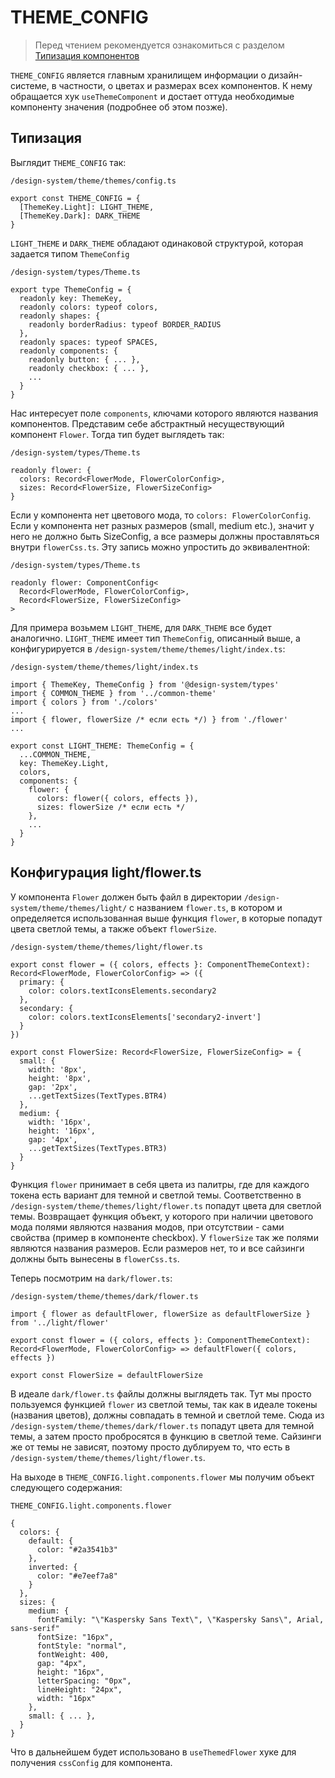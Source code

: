 
<Meta title="Docs/Конфигурирование THEME_CONFIG" />

# THEME_CONFIG
> Перед чтением рекомендуется ознакомиться с разделом [Типизация компонентов](?path=/docs/docs-типизация-компонентов--docs)

`THEME_CONFIG` является главным хранилищем информации о дизайн-системе, в частности, о цветах и размерах всех компонентов.
К нему обращается хук `useThemeComponent` и достает оттуда необходимые компоненту значения (подробнее об этом позже).
## Типизация
Выглядит `THEME_CONFIG` так:
```
/design-system/theme/themes/config.ts

export const THEME_CONFIG = {
  [ThemeKey.Light]: LIGHT_THEME,
  [ThemeKey.Dark]: DARK_THEME
}
```
`LIGHT_THEME` и `DARK_THEME` обладают одинаковой структурой, которая задается типом `ThemeConfig`
```
/design-system/types/Theme.ts

export type ThemeConfig = {
  readonly key: ThemeKey,
  readonly colors: typeof colors,
  readonly shapes: {
    readonly borderRadius: typeof BORDER_RADIUS
  },
  readonly spaces: typeof SPACES,
  readonly components: {
    readonly button: { ... },
    readonly checkbox: { ... },
    ...
  }
}
```
Нас интересует поле `components`, ключами которого являются названия компонентов. Представим себе абстрактный
несуществующий компонент `Flower`. Тогда тип будет выглядеть так:
```
/design-system/types/Theme.ts

readonly flower: {
  colors: Record<FlowerMode, FlowerColorConfig>,
  sizes: Record<FlowerSize, FlowerSizeConfig>
}
```
Если у компонента нет цветового мода, то `colors: FlowerColorConfig`. Если у компонента нет разных размеров
(small, medium etc.), значит у него не должно быть SizeConfig, а все размеры должны проставляться внутри
`flowerCss.ts`.
Эту запись можно упростить до эквивалентной:
```
/design-system/types/Theme.ts

readonly flower: ComponentConfig<
  Record<FlowerMode, FlowerColorConfig>,
  Record<FlowerSize, FlowerSizeConfig>
>
```
Для примера возьмем `LIGHT_THEME`, для `DARK_THEME` все будет аналогично. `LIGHT_THEME` имеет тип `ThemeConfig`,
описанный выше, а конфигурируется в `/design-system/theme/themes/light/index.ts`:
```
/design-system/theme/themes/light/index.ts

import { ThemeKey, ThemeConfig } from '@design-system/types'
import { COMMON_THEME } from '../common-theme'
import { colors } from './colors'
...
import { flower, flowerSize /* если есть */) } from './flower'
...

export const LIGHT_THEME: ThemeConfig = {
  ...COMMON_THEME,
  key: ThemeKey.Light,
  colors,
  components: {
    flower: {
      colors: flower({ colors, effects }),
      sizes: flowerSize /* если есть */
    },
    ...
  }
}
```

## Конфигурация light/flower.ts
У компонента `Flower` должен быть файл в директории `/design-system/theme/themes/light/` с названием `flower.ts`,
в котором и определяется использованная выше функция `flower`, в которые попадут цвета светлой темы, а также объект
`flowerSize`.
```
/design-system/theme/themes/light/flower.ts

export const flower = ({ colors, effects }: ComponentThemeContext): Record<FlowerMode, FlowerColorConfig> => ({
  primary: {
    color: colors.textIconsElements.secondary2
  },
  secondary: {
    color: colors.textIconsElements['secondary2-invert']
  }
})

export const FlowerSize: Record<FlowerSize, FlowerSizeConfig> = {
  small: {
    width: '8px',
    height: '8px',
    gap: '2px',
    ...getTextSizes(TextTypes.BTR4)
  },
  medium: {
    width: '16px',
    height: '16px',
    gap: '4px',
    ...getTextSizes(TextTypes.BTR3)
  }
}
```
Функция `flower` принимает в себя цвета из палитры, где для каждого токена есть вариант для темной и светлой темы.
Соответственно в `/design-system/theme/themes/light/flower.ts` попадут цвета для светлой темы.
Возвращает функция объект, у которого при наличии цветового мода полями являются названия модов, при отсутствии -
сами свойства (пример в компоненте checkbox). У `flowerSize` так же полями являются названия размеров. Если размеров нет,
то и все сайзинги должны быть вынесены в `flowerCss.ts`.

Теперь посмотрим на `dark/flower.ts`:
```
/design-system/theme/themes/dark/flower.ts

import { flower as defaultFlower, flowerSize as defaultFlowerSize } from '../light/flower'

export const flower = ({ colors, effects }: ComponentThemeContext): Record<FlowerMode, FlowerColorConfig> => defaultFlower({ colors, effects })

export const FlowerSize = defaultFlowerSize
```
В идеале `dark/flower.ts` файлы должны выглядеть так. Тут мы просто пользуемся функцией `flower` из светлой темы,
так как в идеале токены (названия цветов), должны совпадать в темной и светлой теме. Сюда из
`/design-system/theme/themes/dark/flower.ts` попадут цвета для темной темы, а затем просто пробросятся в функцию
в светлой теме. Сайзинги же от темы не зависят, поэтому просто дублируем то, что есть в
`/design-system/theme/themes/light/flower.ts`.

На выходе в `THEME_CONFIG.light.components.flower` мы получим объект следующего содержания:
```
THEME_CONFIG.light.components.flower

{
  colors: {
    default: {
      color: "#2a3541b3"
    },
    inverted: {
      color: "#e7eef7a8"
    }
  },
  sizes: {
    medium: {
      fontFamily: "\"Kaspersky Sans Text\", \"Kaspersky Sans\", Arial, sans-serif"
      fontSize: "16px",
      fontStyle: "normal",
      fontWeight: 400,
      gap: "4px",
      height: "16px",
      letterSpacing: "0px",
      lineHeight: "24px",
      width: "16px"
    },
    small: { ... },
  }
}
```
Что в дальнейшем будет использовано в `useThemedFlower` хуке для получения `cssConfig` для компонента.


